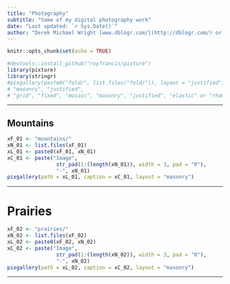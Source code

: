 ```yaml
---
title: "Photography"
subtitle: "Some of my digital photography work"
date: "Last updated: `r Sys.Date()`"
author: "Derek Michael Wright [www.dblogr.com/](http://dblogr.com/) or [derekmichaelwright.github.io/dblogr](https://derekmichaelwright.github.io/dblogr/) <derek.wright@usask.ca>"
---
```


```r
knitr::opts_chunk$set(echo = TRUE)
```

```r
#devtools::install_github("royfrancis/pixture")
library(pixture)
library(stringr)
#pixgallery(paste0("fold/", list.files("fold/")), layout = "justified") 
# "masonry", "justified", 
# "grid", "fixed", "mosaic", "masonry", "justified", "elastic" or "rhombus"
```

---

## Mountains

```r
xF_01 <- "mountains/"
xN_01 <- list.files(xF_01)
xL_01 <- paste0(xF_01, xN_01)
xC_01 <- paste("Image", 
                str_pad(1:(length(xN_01)), width = 3, pad = "0"),
                "-", xN_01)
pixgallery(path = xL_01, caption = xC_01, layout = "masonry")
```

---

# Prairies

```r
xF_02 <- "prairies/"
xN_02 <- list.files(xF_02)
xL_02 <- paste0(xF_02, xN_02)
xC_02 <- paste("Image", 
                str_pad(1:(length(xN_02)), width = 3, pad = "0"),
                "-", xN_02)
pixgallery(path = xL_02, caption = xC_02, layout = "masonry")
```

---
